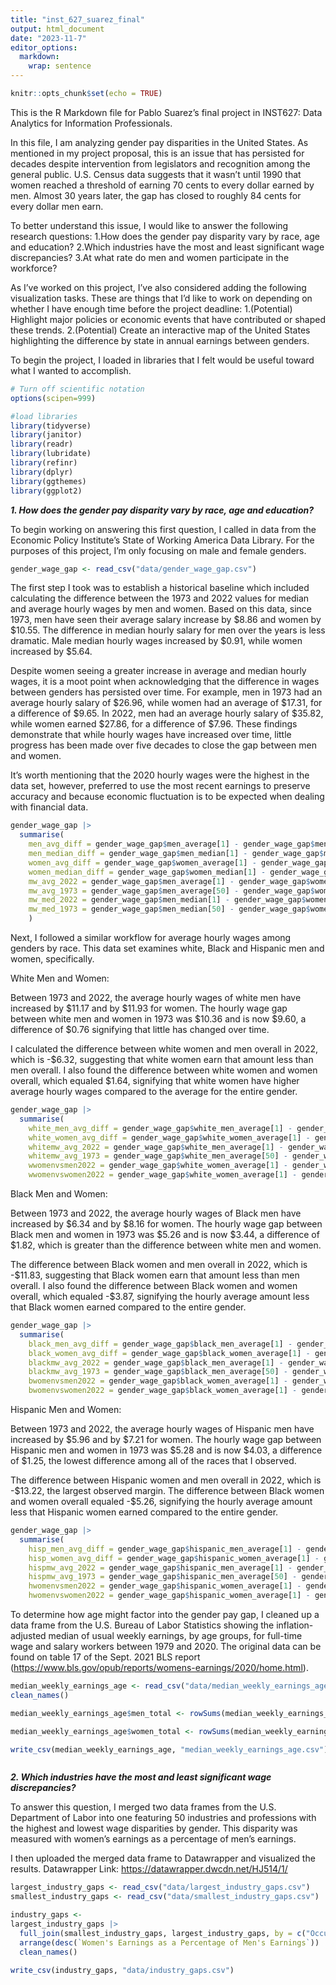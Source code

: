 ```yaml
---
title: "inst_627_suarez_final"
output: html_document
date: "2023-11-7"
editor_options: 
  markdown: 
    wrap: sentence
---
```


```r
knitr::opts_chunk$set(echo = TRUE)
```

This is the R Markdown file for Pablo Suarez's final project in INST627: Data Analytics for Information Professionals.

In this file, I am analyzing gender pay disparities in the United States.
As mentioned in my project proposal, this is an issue that has persisted for decades despite intervention from legislators and recognition among the general public.
U.S.
Census data suggests that it wasn't until 1990 that women reached a threshold of earning 70 cents to every dollar earned by men.
Almost 30 years later, the gap has closed to roughly 84 cents for every dollar men earn.

To better understand this issue, I would like to answer the following research questions: 1.How does the gender pay disparity vary by race, age and education?
2.Which industries have the most and least significant wage discrepancies?
3.At what rate do men and women participate in the workforce?

As I've worked on this project, I've also considered adding the following visualization tasks.
These are things that I'd like to work on depending on whether I have enough time before the project deadline: 1.(Potential) Highlight major policies or economic events that have contributed or shaped these trends.
2.(Potential) Create an interactive map of the United States highlighting the difference by state in annual earnings between genders.

To begin the project, I loaded in libraries that I felt would be useful toward what I wanted to accomplish.

```r
# Turn off scientific notation
options(scipen=999)

#load libraries
library(tidyverse)
library(janitor)
library(readr)
library(lubridate)
library(refinr)
library(dplyr)
library(ggthemes)
library(ggplot2)
```

***1. How does the gender pay disparity vary by race, age and education?***

To begin working on answering this first question, I called in data from the Economic Policy Institute's State of Working America Data Library.
For the purposes of this project, I'm only focusing on male and female genders.

```r

gender_wage_gap <- read_csv("data/gender_wage_gap.csv")

```

The first step I took was to establish a historical baseline which included calculating the difference between the 1973 and 2022 values for median and average hourly wages by men and women.
Based on this data, since 1973, men have seen their average salary increase by \$8.86 and women by \$10.55.
The difference in median hourly salary for men over the years is less dramatic.
Male median hourly wages increased by \$0.91, while women increased by \$5.64.

Despite women seeing a greater increase in average and median hourly wages, it is a moot point when acknowledging that the difference in wages between genders has persisted over time.
For example, men in 1973 had an average hourly salary of \$26.96, while women had an average of \$17.31, for a difference of \$9.65.
In 2022, men had an average hourly salary of \$35.82, while women earned \$27.86, for a difference of \$7.96.
These findings demonstrate that while hourly wages have increased over time, little progress has been made over five decades to close the gap between men and women.

It's worth mentioning that the 2020 hourly wages were the highest in the data set, however, preferred to use the most recent earnings to preserve accuracy and because economic fluctuation is to be expected when dealing with financial data.

```r

gender_wage_gap |>
  summarise(
    men_avg_diff = gender_wage_gap$men_average[1] - gender_wage_gap$men_average[50],
    men_median_diff = gender_wage_gap$men_median[1] - gender_wage_gap$men_median[50],
    women_avg_diff = gender_wage_gap$women_average[1] - gender_wage_gap$women_average[50],
    women_median_diff = gender_wage_gap$women_median[1] - gender_wage_gap$women_median[50],
    mw_avg_2022 = gender_wage_gap$men_average[1] - gender_wage_gap$women_average[1],
    mw_avg_1973 = gender_wage_gap$men_average[50] - gender_wage_gap$women_average[50],
    mw_med_2022 = gender_wage_gap$men_median[1] - gender_wage_gap$women_median[1],
    mw_med_1973 = gender_wage_gap$men_median[50] - gender_wage_gap$women_median[50]
    )

```

Next, I followed a similar workflow for average hourly wages among genders by race. This data set examines white, Black and Hispanic men and women, specifically.

White Men and Women:

Between 1973 and 2022, the average hourly wages of white men have increased by \$11.17 and by \$11.93 for women.
The hourly wage gap between white men and women in 1973 was \$10.36 and is now \$9.60, a difference of \$0.76 signifying that little has changed over time.

I calculated the difference between white women and men overall in 2022, which is \-$6.32, suggesting that white women earn that amount less than men overall. I also found the difference between white women and women overall, which equaled \$1.64, signifying that white women have higher average hourly wages compared to the average for the entire gender.

```r

gender_wage_gap |>
  summarise(
    white_men_avg_diff = gender_wage_gap$white_men_average[1] - gender_wage_gap$white_men_average[50],
    white_women_avg_diff = gender_wage_gap$white_women_average[1] - gender_wage_gap$white_women_average[50],
    whitemw_avg_2022 = gender_wage_gap$white_men_average[1] - gender_wage_gap$white_women_average[1],
    whitemw_avg_1973 = gender_wage_gap$white_men_average[50] - gender_wage_gap$white_women_average[50],
    wwomenvsmen2022 = gender_wage_gap$white_women_average[1] - gender_wage_gap$men_average[1],
    wwomenvswomen2022 = gender_wage_gap$white_women_average[1] - gender_wage_gap$women_average[1])

```
Black Men and Women:

Between 1973 and 2022, the average hourly wages of Black men have increased by \$6.34 and by \$8.16 for women.
The hourly wage gap between Black men and women in 1973 was \$5.26 and is now \$3.44, a difference of \$1.82, which is greater than the difference between white men and women. 

The difference between Black women and men overall in 2022, which is \-$11.83, suggesting that Black women earn that amount less than men overall. I also found the difference between Black women and women overall, which equaled \-$3.87, signifying the hourly average amount less that Black women earned compared to the entire gender.

```r

gender_wage_gap |>
  summarise(
    black_men_avg_diff = gender_wage_gap$black_men_average[1] - gender_wage_gap$black_men_average[50],
    black_women_avg_diff = gender_wage_gap$black_women_average[1] - gender_wage_gap$black_women_average[50],
    blackmw_avg_2022 = gender_wage_gap$black_men_average[1] - gender_wage_gap$black_women_average[1],
    blackmw_avg_1973 = gender_wage_gap$black_men_average[50] - gender_wage_gap$black_women_average[50],
    bwomenvsmen2022 = gender_wage_gap$black_women_average[1] - gender_wage_gap$men_average[1],
    bwomenvswomen2022 = gender_wage_gap$black_women_average[1] - gender_wage_gap$women_average[1])

```

Hispanic Men and Women:

Between 1973 and 2022, the average hourly wages of Hispanic men have increased by \$5.96 and by \$7.21 for women.
The hourly wage gap between Hispanic men and women in 1973 was \$5.28 and is now \$4.03, a difference of \$1.25, the lowest difference among all of the races that I observed. 

The difference between Hispanic women and men overall in 2022, which is \-$13.22, the largest observed margin. The difference between Black women and women overall equaled \-$5.26, signifying the hourly average amount less that Hispanic women earned compared to the entire gender.

```r

gender_wage_gap |>
  summarise(
    hisp_men_avg_diff = gender_wage_gap$hispanic_men_average[1] - gender_wage_gap$hispanic_men_average[50],
    hisp_women_avg_diff = gender_wage_gap$hispanic_women_average[1] - gender_wage_gap$hispanic_women_average[50],
    hispmw_avg_2022 = gender_wage_gap$hispanic_men_average[1] - gender_wage_gap$hispanic_women_average[1],
    hispmw_avg_1973 = gender_wage_gap$hispanic_men_average[50] - gender_wage_gap$hispanic_women_average[50],
    hwomenvsmen2022 = gender_wage_gap$hispanic_women_average[1] - gender_wage_gap$men_average[1],
    hwomenvswomen2022 = gender_wage_gap$hispanic_women_average[1] - gender_wage_gap$women_average[1])

```

To determine how age might factor into the gender pay gap, I cleaned up a data frame from the U.S.
Bureau of Labor Statistics showing the inflation-adjusted median of usual weekly earnings, by age groups, for full-time wage and salary workers between 1979 and 2020.
The original data can be found on table 17 of the Sept. 2021 BLS report (<https://www.bls.gov/opub/reports/womens-earnings/2020/home.html>).

```r

median_weekly_earnings_age <- read_csv("data/median_weekly_earnings_age.csv") |>
clean_names()

median_weekly_earnings_age$men_total <- rowSums(median_weekly_earnings_age[, c("men_16_to_19_years", "men_20_to_24_years", "men_25_to_34_years", "men_35_to_44_years", "men_45_to_54_years", "men_55_to_64_years", "men_65_years_and_older")])

median_weekly_earnings_age$women_total <- rowSums(median_weekly_earnings_age[, c("women_16_to_19_years", "women_20_to_24_years", "women_25_to_34_years", "women_35_to_44_years", "women_45_to_54_years", "women_55_to_64_years", "women_65_years_and_older")])

write_csv(median_weekly_earnings_age, "median_weekly_earnings_age.csv")

```

```r

  


```

***2. Which industries have the most and least significant wage discrepancies?***

To answer this question, I merged two data frames from the U.S.
Department of Labor into one featuring 50 industries and professions with the highest and lowest wage disparities by gender.
This disparity was measured with women's earnings as a percentage of men's earnings.

I then uploaded the merged data frame to Datawrapper and visualized the results.
Datawrapper Link: <https://datawrapper.dwcdn.net/HJ514/1/>

```r

largest_industry_gaps <- read_csv("data/largest_industry_gaps.csv")
smallest_industry_gaps <- read_csv("data/smallest_industry_gaps.csv")

industry_gaps <- 
largest_industry_gaps |>
  full_join(smallest_industry_gaps, largest_industry_gaps, by = c("Occupation", "Women's Earnings as a Percentage of Men's Earnings")) |>
  arrange(desc(`Women's Earnings as a Percentage of Men's Earnings`)) |>
  clean_names()

write_csv(industry_gaps, "data/industry_gaps.csv")
```

```r







```
